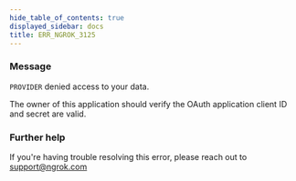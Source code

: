 ```yaml
---
hide_table_of_contents: true
displayed_sidebar: docs
title: ERR_NGROK_3125
---
```


### Message

`PROVIDER` denied access to your data.

The owner of this application should verify the OAuth application client ID and secret are valid.

### Further help

If you're having trouble resolving this error, please reach out to [support@ngrok.com](mailto:support@ngrok.com?subject=Help%20with%20ERR_NGROK_3125)
